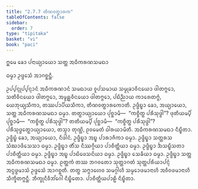 ```yaml
---
title: "2.7.7 ᨲᩥᨱᩅᨲ᩠ᨳᩣᩁᨠ"
tableOfContents: false
sidebar:
  order: 7
type: "tipitaka"
basket: "vi"
book: "paci"
---
```



<DynamicBreadcrumb />


<Paragraph number="3579" type="center" book="paci">
ᩍᨾᩮ ᨡᩮᩣ ᨸᨶᩣᨿ᩠ᨿᩣᨿᩮᩣ ᩈᨲ᩠ᨲ ᩋᨵᩥᨠᩁᨱᩈᨾᨳᩣ

  
ᨵᨾ᩠ᨾᩣ ᩏᨴ᩠ᨴᩮᩈᩴ ᩋᩣᨣᨧ᩠ᨨᨶ᩠ᨲᩥ.


</Paragraph>

<Division number="1242" book="paci">

<Paragraph number="3580" book="paci">
ᩏᨸ᩠ᨸᨶ᩠ᨶᩩᨸ᩠ᨸᨶ᩠ᨶᩣᨶᩴ ᩋᨵᩥᨠᩁᨱᩣᨶᩴ ᩈᨾᨳᩣᨿ ᩅᩪᨸᩈᨾᩣᨿ ᩈᨾ᩠ᨾᩩᨡᩣᩅᩥᨶᨿᩮᩣ ᨴᩤᨲᨻ᩠ᨻᩮᩣ, ᩈᨲᩥᩅᩥᨶᨿᩮᩣ ᨴᩤᨲᨻ᩠ᨻᩮᩣ, ᩋᨾᩪᩊ᩠ᩉᩅᩥᨶᨿᩮᩣ ᨴᩤᨲᨻ᩠ᨻᩮᩣ, ᨸᨭᩥᨬ᩠ᨬᩣᨿ ᨠᩣᩁᩮᨲᨻ᩠ᨻᩴ, ᨿᩮᨽᩩᨿ᩠ᨿᩈᩥᨠᩣ, ᨲᩔᨸᩣᨸᩥᨿᩈᩥᨠᩣ, ᨲᩥᨱᩅᨲ᩠ᨳᩣᩁᨠᩮᩣᨲᩥ.
</Paragraph>

<Paragraph number="3581" book="paci">
ᩏᨴ᩠ᨴᩥᨭ᩠ᨮᩣ ᨡᩮᩣ, ᩋᨿ᩠ᨿᩣᨿᩮᩣ, ᩈᨲ᩠ᨲ ᩋᨵᩥᨠᩁᨱᩈᨾᨳᩣ ᨵᨾ᩠ᨾᩣ. ᨲᨲ᩠ᨳᩣᨿ᩠ᨿᩣᨿᩮᩣ ᨸᩩᨧ᩠ᨨᩣᨾᩥ—  “ᨠᨧ᩠ᨧᩥᨲ᩠ᨳ ᨸᩁᩥᩈᩩᨴ᩠ᨵᩤ”? ᨴᩩᨲᩥᨿᨾ᩠ᨸᩥ ᨸᩩᨧ᩠ᨨᩣᨾᩥ—  “ᨠᨧ᩠ᨧᩥᨲ᩠ᨳ ᨸᩁᩥᩈᩩᨴ᩠ᨵᩤ”? ᨲᨲᩥᨿᨾ᩠ᨸᩥ ᨸᩩᨧ᩠ᨨᩣᨾᩥ—  “ᨠᨧ᩠ᨧᩥᨲ᩠ᨳ ᨸᩁᩥᩈᩩᨴ᩠ᨵᩤ”? ᨸᩁᩥᩈᩩᨴ᩠ᨵᩮᨲ᩠ᨳᩣᨿ᩠ᨿᩣᨿᩮᩣ, ᨲᩈ᩠ᨾᩣ ᨲᩩᨱ᩠ᩉᩦ, ᩑᩅᨾᩮᨲᩴ ᨵᩤᩁᨿᩣᨾᩦᨲᩥ.

</Paragraph>
</Division>

<Paragraph number="3582" type="center" book="paci">
ᩋᨵᩥᨠᩁᨱᩈᨾᨳᩣ ᨶᩥᨭ᩠ᨮᩥᨲᩣ.


</Paragraph>

<Paragraph number="3583" book="paci">
ᩏᨴ᩠ᨴᩥᨭ᩠ᨮᩴ ᨡᩮᩣ, ᩋᨿ᩠ᨿᩣᨿᩮᩣ, ᨶᩥᨴᩤᨶᩴ. ᩏᨴ᩠ᨴᩥᨭ᩠ᨮᩣ ᩋᨭ᩠ᨮ ᨸᩣᩁᩣᨩᩥᨠᩣ ᨵᨾ᩠ᨾᩣ. ᩏᨴ᩠ᨴᩥᨭ᩠ᨮᩣ ᩈᨲ᩠ᨲᩁᩈ ᩈᩴᨥᩣᨴᩥᩈᩮᩈᩣ ᨵᨾ᩠ᨾᩣ. ᩏᨴ᩠ᨴᩥᨭ᩠ᨮᩣ ᨲᩥᩴᩈ ᨶᩥᩔᨣ᩠ᨣᩥᨿᩣ ᨸᩣᨧᩥᨲ᩠ᨲᩥᨿᩣ ᨵᨾ᩠ᨾᩣ. ᩏᨴ᩠ᨴᩥᨭ᩠ᨮᩣ ᨨᩈᨭ᩠ᨮᩥᩈᨲᩣ ᨸᩣᨧᩥᨲ᩠ᨲᩥᨿᩣ ᨵᨾ᩠ᨾᩣ. ᩏᨴ᩠ᨴᩥᨭ᩠ᨮᩣ ᩋᨭ᩠ᨮ ᨸᩣᨭᩥᨴᩮᩈᨶᩦᨿᩣ ᨵᨾ᩠ᨾᩣ. ᩏᨴ᩠ᨴᩥᨭ᩠ᨮᩣ ᩈᩮᨡᩥᨿᩣ ᨵᨾ᩠ᨾᩣ. ᩏᨴ᩠ᨴᩥᨭ᩠ᨮᩣ ᩈᨲ᩠ᨲ ᩋᨵᩥᨠᩁᨱᩈᨾᨳᩣ ᨵᨾ᩠ᨾᩣ. ᩑᨲ᩠ᨲᨠᩴ ᨲᩔ ᨽᨣᩅᨲᩮᩣ ᩈᩩᨲ᩠ᨲᩣᨣᨲᩴ ᩈᩩᨲ᩠ᨲᨸᩁᩥᨿᩣᨸᨶ᩠ᨶᩴ ᩋᨶ᩠ᩅᨴ᩠ᨵᨾᩣᩈᩴ ᩏᨴ᩠ᨴᩮᩈᩴ ᩋᩣᨣᨧ᩠ᨨᨲᩥ. ᨲᨲ᩠ᨳ ᩈᨻ᩠ᨻᩣᩉᩮᩅ ᩈᨾᨣ᩠ᨣᩤᩉᩥ ᩈᨾ᩠ᨾᩮᩣᨴᨾᩣᨶᩣᩉᩥ ᩋᩅᩥᩅᨴᨾᩣᨶᩣᩉᩥ ᩈᩥᨠ᩠ᨡᩥᨲᨻ᩠ᨻᨶ᩠ᨲᩥ.

</Paragraph>

<Paragraph number="3584" type="center" book="paci">
ᨽᩥᨠ᩠ᨡᩩᨶᩥᩅᩥᨽᩘᨣᩮᩤ ᨶᩥᨭ᩠ᨮᩥᨲᩮᩣ.



</Paragraph>

<Paragraph number="3585" type="center" book="paci">
ᨸᩣᨧᩥᨲ᩠ᨲᩥᨿᨸᩣᩊᩥ ᨶᩥᨭ᩠ᨮᩥᨲᩣ.
</Paragraph>